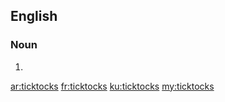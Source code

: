==English==

===Noun===
{{head|en}}

# {{plural of|ticktock}}

[[ar:ticktocks]]
[[fr:ticktocks]]
[[ku:ticktocks]]
[[my:ticktocks]]